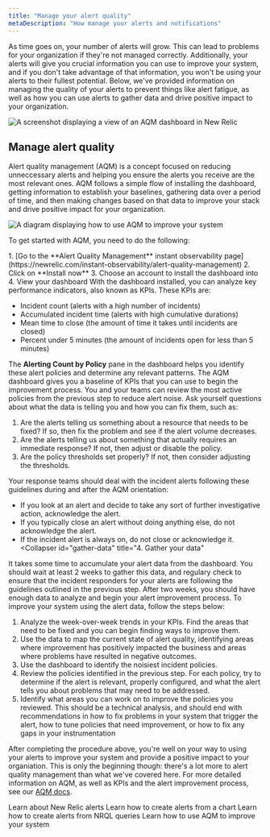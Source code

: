 ```yaml
---
title: "Manage your alert quality"
metaDescription: "How manage your alerts and notifications"
---
```




As time goes on, your number of alerts will grow. This can lead to problems for your organization if they're not managed correctly. Additionally, your alerts will give you crucial information you can use to improve your system, and if you don't take advantage of that information, you won't be using your alerts to their fullest potential. Below, we've provided information on managing the quality of your alerts to prevent things like alert fatigue, as well as how you can use alerts to gather data and drive positive impact to your organization.

<img
    title="AQM dashboard"
    alt="A screenshot displaying a view of an AQM dashboard in New Relic"
    src={AQMdash}
/>

## Manage alert quality

Alert quality management (AQM) is a concept focused on reducing unneccessary alerts and helping you ensure the alerts you receive are the most relevant ones. AQM follows a simple flow of installing the dashboard, getting information to establish your baselines, gathering data over a period of time, and then making changes based on that data to improve your stack and drive positive impact for your organization.

<img
    title="AQM flow"
    alt="A diagram displaying how to use AQM to improve your system"
    src={AQMflow}
/>

To get started with AQM, you need to do the following:

<CollapserGroup>
    <Collapser
        id="AQM-dash"
        title="1. Install the AQM dashboard"
    >
1. [Go to the **Alert Quality Management** instant observability page](https://newrelic.com/instant-observability/alert-quality-management)
2. Click on **Install now**
3. Choose an account to install the dashboard into
4. View your dashboard
    </Collapser>
    <Collapser
        id="KPIs"
        title="2. Analyze your KPIs"
    >
With the dashboard installed, you can analyze key performance indicators, also known as KPIs. These KPIs are:

* Incident count (alerts with a high number of incidents)
* Accumulated incident time (alerts with high cumulative durations)
* Mean time to close (the amount of time it takes until incidents are closed)
* Percent under 5 minutes (the amount of incidents open for less than 5 minutes)

The **Alerting Count by Policy** pane in the dashboard helps you identify these alert policies and determine any relevant patterns.
    </Collapser>
    <Collapser
        id="first-enablement"
        title="3. Begin the first AQM orientation"
    >
The AQM dashboard gives you a baseline of KPIs that you can use to begin the improvement process. You and your teams can review the most active policies from the previous step to reduce alert noise. Ask yourself questions about what the data is telling you and how you can fix them, such as:
1. Are the alerts telling us something about a resource that needs to be fixed? If so, then fix the problem and see if the alert volume decreases.
2. Are the alerts telling us about something that actually requires an immediate response? If not, then adjust or disable the policy.
3. Are the policy thresholds set properly? If not, then consider adjusting the thresholds.

Your response teams should deal with the incident alerts following these guidelines during and after the AQM orientation:

* If you look at an alert and decide to take any sort of further investigative action, acknowledge the alert.
* If you typically close an alert without doing anything else, do not acknowledge the alert.
* If the incident alert is always on, do not close or acknowledge it. 
    </Collapser>
    <Collapser
        id="gather-data"
        title="4. Gather your data"
    >
It takes some time to accumulate your alert data from the dashboard. You should wait at least 2 weeks to gather this data, and regulary check to ensure that the incident responders for your alerts are following the guidelines outlined in the previous step.
    </Collapser>
    <Collapser
        id="second-enablement"
        title="5. Perform the second AQM orientation"
    >
After two weeks, you should have enough data to analyze and begin your alert improvement process. To improve your system using the alert data, follow the steps below:
1. Analyze the week-over-week trends in your KPIs. Find the areas that need to be fixed and you can begin finding ways to improve them.
2. Use the data to map the current state of alert quality, identifying areas where improvement has positively impacted the business and areas where problems have resulted in negative outcomes.
3. Use the dashboard to identify the noisiest incident policies. 
4. Review the policies identified in the previous step. For each policy, try to determine if the alert is relevant, properly configured, and what the alert tells you about problems that may need to be addressed.
5. Identify what areas you can work on to improve the policies you reviewed. This should be a technical analysis, and should end with recommendations in how to fix problems in your system that trigger the alert, how to tune policies that need improvement, or how to fix any gaps in your instrumentation
    </Collapser>
</CollapserGroup>

After completing the procedure above, you're well on your way to using your alerts to improve your system and provide a positive impact to your organiation. This is only the beginning though: there's a lot more to alert quality management than what we've covered here. For more detailed information on AQM, as well as KPIs and the alert improvement process, see our [AQM docs](/docs/new-relic-solutions/observability-maturity/uptime-performance-reliability/alert-quality-management-guide/#perform-enablement-one).

<DocTiles>
  <DocTile title='New Relic alerts' path="/docs/tutorial-create-alerts/create-new-relic-alerts/"> Learn about New Relic alerts</DocTile>
  <DocTile title='Create alerts from charts' path="/docs/tutorial-create-alerts/create-chart-alerts/"> Learn how to create alerts from a chart</DocTile>
  <DocTile title='Create NRQL alerts' path="/docs/tutorial-create-alerts/create-nrql-alerts/"> Learn how to create alerts from NRQL queries</DocTile>
  <DocTile title='Improve your stack with alerts' path="/docs/tutorial-create-alerts/improve-with-alerts/" label={{text: "You are here", color: "orange"}}> Learn how to use AQM to improve your system</DocTile>
</DocTiles>